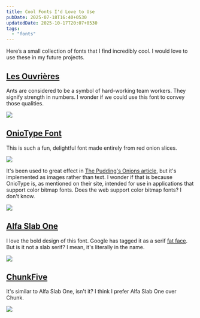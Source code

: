 ```yaml
---
title: Cool Fonts I'd Love to Use
pubDate: 2025-07-18T16:40+0530
updatedDate: 2025-10-17T20:07+0530
tags:
  - "fonts"
---
```


Here’s a small collection of fonts that I find incredibly cool. I would love to use these in my future projects.

## [Les Ouvrières](https://velvetyne.fr/fonts/ouvrieres/)

Ants are considered to be a symbol of hard-working team workers. They signify strength in numbers. I wonder if we could use this font to convey those qualities.

![](./les-ouvrieres-preview.png)

## [OnioType Font](https://handmadefont.com/shop/oniotype-font/)

This is such a fun, delightful font made entirely from red onion slices.

![](./oniotype-font.png)

It's been used to great effect in [The Pudding's Onions article](https://pudding.cool/2025/08/onions/), but it's implemented as images rather than text. I wonder if that is because OnioType is, as mentioned on their site, intended for use in applications that support color bitmap fonts. Does the web support color bitmap fonts? I don't know.

![](./the-pudding.png)

## [Alfa Slab One](https://fonts.google.com/specimen/Alfa+Slab+One)

I love the bold design of this font. Google has tagged it as a serif [fat face](https://en.wikipedia.org/wiki/Fat_face). But is it not a slab serif? I mean, it's literally in the name.

![](./alfa-slab-one-preview.png)

## [ChunkFive](https://github.com/theleagueof/chunk)

It's similar to Alfa Slab One, isn't it? I think I prefer Alfa Slab One over Chunk.

![](./chunkfive-preview.png)
